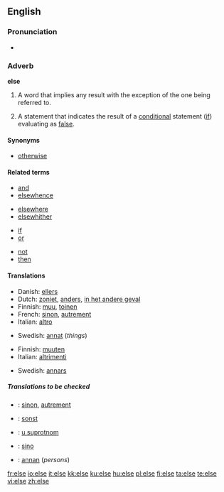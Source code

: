 {{see|Else}}
==English==

{{rank|stand|past|suppose|503|else|entered|none|river}}

===Pronunciation===
*{{audio|en-us-else.ogg|Audio (US)}}

===Adverb===
'''else'''

# A word that implies any result with the exception of the one being referred to.
# {{computing}} A statement that indicates the result of a [[conditional]] statement ([[if]]) evaluating as [[false]].

====Synonyms====
*[[otherwise]]

====Related terms====
{{rel-top4}}
* [[and]]
* [[elsewhence]]
{{rel-mid4}}
* [[elsewhere]]
* [[elsewhither]]
{{rel-mid4}}
* [[if]]
* [[or]]
{{rel-mid4}}
* [[not]]
* [[then]]
{{rel-bottom}}

====Translations====
{{trans-top|A word that implies any result with the exception of the one being referred to}}
*Danish: [[ellers]]
*Dutch: [[zoniet]], [[anders]], [[in het andere geval]]
*Finnish: [[muu]], [[toinen]]
*French: [[sinon]], [[autrement]]
*Italian: [[altro]]
{{trans-mid}}
*Swedish: [[annat]] (''things'')
{{trans-bottom}}

{{trans-top|A statement in computing that indicates the result of a conditional statement (if) evaluating as false}}
*Finnish: [[muuten]]
*Italian: [[altrimenti]]
{{trans-mid}}
*Swedish: [[annars]]
{{trans-bottom}}

=====Translations to be checked=====
{{checktrans}}
{{top}}
*{{ttbc|French}}: [[sinon]], [[autrement]]
*{{ttbc|German}}: [[sonst]]
{{mid}}
*{{ttbc|Serbian}}: [[u suprotnom]]
*{{ttbc|Spanish}}: [[sino]]
*{{ttbc|Swedish}}: [[annan]] (''persons'')
{{bottom}}

[[fr:else]]
[[io:else]]
[[it:else]]
[[kk:else]]
[[ku:else]]
[[hu:else]]
[[pl:else]]
[[fi:else]]
[[ta:else]]
[[te:else]]
[[vi:else]]
[[zh:else]]